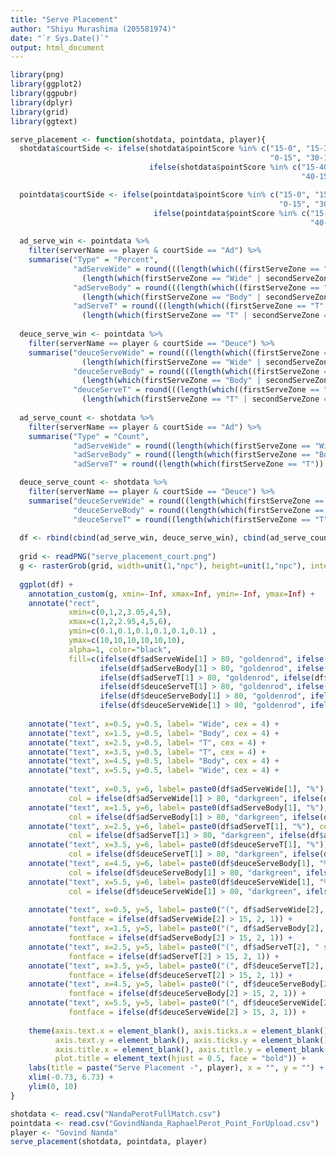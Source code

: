 ```yaml
---
title: "Serve Placement"
author: "Shiyu Murashima (205581974)"
date: "`r Sys.Date()`"
output: html_document
---
```


```r
library(png)
library(ggplot2)
library(ggpubr)
library(dplyr)
library(grid)
library(ggtext)

serve_placement <- function(shotdata, pointdata, player){
  shotdata$courtSide <- ifelse(shotdata$pointScore %in% c("15-0", "15-30", "30-40", "40-0", "40-40 (Ad)",
                                                          "0-15", "30-15", "40-30", "0-40"), "Ad", 
                               ifelse(shotdata$pointScore %in% c("15-40", "30-0", "30-30", "15-15", "40-40 (Deuce)",
                                                                 "40-15", "0-30", "0-0"), "Deuce", NA))

  pointdata$courtSide <- ifelse(pointdata$pointScore %in% c("15-0", "15-30", "30-40", "40-0", "40-40 (Ad)",
                                                            "0-15", "30-15", "40-30", "0-40"), "Ad", 
                                ifelse(pointdata$pointScore %in% c("15-40", "30-0", "30-30", "15-15", "40-40 (Deuce)",
                                                                   "40-15", "0-30", "0-0"), "Deuce", NA))
  
  ad_serve_win <- pointdata %>% 
    filter(serverName == player & courtSide == "Ad") %>% 
    summarise("Type" = "Percent",
              "adServeWide" = round(((length(which((firstServeZone == "Wide" | secondServeZone == "Wide") & pointWonBy == player))) /
                (length(which(firstServeZone == "Wide" | secondServeZone == "Wide"))))*100),
              "adServeBody" = round(((length(which((firstServeZone == "Body" | secondServeZone == "Body") & pointWonBy == player))) /
                (length(which(firstServeZone == "Body" | secondServeZone == "Body"))))*100),
              "adServeT" = round(((length(which((firstServeZone == "T" | secondServeZone == "T") & pointWonBy == player))) /
                (length(which(firstServeZone == "T" | secondServeZone == "T"))))*100))
  
  deuce_serve_win <- pointdata %>% 
    filter(serverName == player & courtSide == "Deuce") %>% 
    summarise("deuceServeWide" = round(((length(which((firstServeZone == "Wide" | secondServeZone == "Wide") & pointWonBy == player))) /
                (length(which(firstServeZone == "Wide" | secondServeZone == "Wide"))))*100),
              "deuceServeBody" = round(((length(which((firstServeZone == "Body" | secondServeZone == "Body") & pointWonBy == player))) /
                (length(which(firstServeZone == "Body" | secondServeZone == "Body"))))*100),
              "deuceServeT" = round(((length(which((firstServeZone == "T" | secondServeZone == "T") & pointWonBy == player))) /
                (length(which(firstServeZone == "T" | secondServeZone == "T"))))*100))
  
  ad_serve_count <- shotdata %>% 
    filter(serverName == player & courtSide == "Ad") %>% 
    summarise("Type" = "Count",
              "adServeWide" = round((length(which(firstServeZone == "Wide")) + length(which(secondServeZone == "Wide")))),
              "adServeBody" = round((length(which(firstServeZone == "Body")) + length(which(secondServeZone == "Body")))),
              "adServeT" = round((length(which(firstServeZone == "T")) + length(which(secondServeZone == "T")))))

  deuce_serve_count <- shotdata %>% 
    filter(serverName == player & courtSide == "Deuce") %>% 
    summarise("deuceServeWide" = round((length(which(firstServeZone == "Wide")) + length(which(secondServeZone == "Wide")))),
              "deuceServeBody" = round((length(which(firstServeZone == "Body")) + length(which(secondServeZone == "Body")))),
              "deuceServeT" = round((length(which(firstServeZone == "T")) + length(which(secondServeZone == "T")))))
  
  df <- rbind(cbind(ad_serve_win, deuce_serve_win), cbind(ad_serve_count, deuce_serve_count))
  
  grid <- readPNG("serve_placement_court.png")
  g <- rasterGrob(grid, width=unit(1,"npc"), height=unit(1,"npc"), interpolate = FALSE)
  
  ggplot(df) +
    annotation_custom(g, xmin=-Inf, xmax=Inf, ymin=-Inf, ymax=Inf) +
    annotate("rect", 
             xmin=c(0,1,2,3.05,4,5), 
             xmax=c(1,2,2.95,4,5,6), 
             ymin=c(0.1,0.1,0.1,0.1,0.1,0.1) ,
             ymax=c(10,10,10,10,10,10), 
             alpha=1, color="black", 
             fill=c(ifelse(df$adServeWide[1] > 80, "goldenrod", ifelse(df$adServeWide[1] < 60, "lemonchiffon2", "lightgoldenrod2")),
                    ifelse(df$adServeBody[1] > 80, "goldenrod", ifelse(df$adServeBody[1] < 60, "lemonchiffon2", "lightgoldenrod2")),
                    ifelse(df$adServeT[1] > 80, "goldenrod", ifelse(df$adServeT[1] < 60, "lemonchiffon2", "lightgoldenrod2")),
                    ifelse(df$deuceServeT[1] > 80, "goldenrod", ifelse(df$deuceServeT[1] < 60, "lemonchiffon2", "lightgoldenrod2")),
                    ifelse(df$deuceServeBody[1] > 80, "goldenrod", ifelse(df$deuceServeBody[1] < 60, "lemonchiffon2", "lightgoldenrod2")),
                    ifelse(df$deuceServeWide[1] > 80, "goldenrod", ifelse(df$deuceServeWide[1] < 60, "lemonchiffon2", "lightgoldenrod2")))) +
    
    annotate("text", x=0.5, y=0.5, label= "Wide", cex = 4) +
    annotate("text", x=1.5, y=0.5, label= "Body", cex = 4) +
    annotate("text", x=2.5, y=0.5, label= "T", cex = 4) +
    annotate("text", x=3.5, y=0.5, label= "T", cex = 4) +
    annotate("text", x=4.5, y=0.5, label= "Body", cex = 4) +
    annotate("text", x=5.5, y=0.5, label= "Wide", cex = 4) +
    
    annotate("text", x=0.5, y=6, label= paste0(df$adServeWide[1], "%"), cex = 5.5, fontface = 2, 
             col = ifelse(df$adServeWide[1] > 80, "darkgreen", ifelse(df$adServeWide[1] < 60, "red", "black"))) +
    annotate("text", x=1.5, y=6, label= paste0(df$adServeBody[1], "%"), cex = 5.5, fontface = 2, 
             col = ifelse(df$adServeBody[1] > 80, "darkgreen", ifelse(df$adServeBody[1] < 60, "red", "black"))) +
    annotate("text", x=2.5, y=6, label= paste0(df$adServeT[1], "%"), cex = 5.5, fontface = 2, 
             col = ifelse(df$adServeT[1] > 80, "darkgreen", ifelse(df$adServeT[1] < 60, "red", "black"))) +
    annotate("text", x=3.5, y=6, label= paste0(df$deuceServeT[1], "%"), cex = 5.5, fontface = 2, 
             col = ifelse(df$deuceServeT[1] > 80, "darkgreen", ifelse(df$deuceServeT[1] < 60, "red", "black"))) +
    annotate("text", x=4.5, y=6, label= paste0(df$deuceServeBody[1], "%"), cex = 5.5, fontface = 2, 
             col = ifelse(df$deuceServeBody[1] > 80, "darkgreen", ifelse(df$deuceServeBody[1] < 60, "red", "black"))) +
    annotate("text", x=5.5, y=6, label= paste0(df$deuceServeWide[1], "%"), cex = 5.5, fontface = 2, 
             col = ifelse(df$deuceServeWide[1] > 80, "darkgreen", ifelse(df$deuceServeWide[1] < 60, "red", "black"))) +
    
    annotate("text", x=0.5, y=5, label= paste0("(", df$adServeWide[2], " shots)"), cex = 4, 
             fontface = ifelse(df$adServeWide[2] > 15, 2, 1)) +
    annotate("text", x=1.5, y=5, label= paste0("(", df$adServeBody[2], " shots)"), cex = 4, 
             fontface = ifelse(df$adServeBody[2] > 15, 2, 1)) +
    annotate("text", x=2.5, y=5, label= paste0("(", df$adServeT[2], " shots)"), cex = 4, 
             fontface = ifelse(df$adServeT[2] > 15, 2, 1)) +
    annotate("text", x=3.5, y=5, label= paste0("(", df$deuceServeT[2], " shots)"), cex = 4, 
             fontface = ifelse(df$deuceServeT[2] > 15, 2, 1)) +
    annotate("text", x=4.5, y=5, label= paste0("(", df$deuceServeBody[2], " shots)"), cex = 4, 
             fontface = ifelse(df$deuceServeBody[2] > 15, 2, 1)) +
    annotate("text", x=5.5, y=5, label= paste0("(", df$deuceServeWide[2], " shots)"), cex = 4, 
             fontface = ifelse(df$deuceServeWide[2] > 15, 2, 1)) +
    
    theme(axis.text.x = element_blank(), axis.ticks.x = element_blank(),
          axis.text.y = element_blank(), axis.ticks.y = element_blank(),
          axis.title.x = element_blank(), axis.title.y = element_blank(),
          plot.title = element_text(hjust = 0.5, face = "bold")) +
    labs(title = paste("Serve Placement -", player), x = "", y = "") +
    xlim(-0.73, 6.73) +
    ylim(0, 10)
}
```

```r
shotdata <- read.csv("NandaPerotFullMatch.csv")
pointdata <- read.csv("GovindNanda_RaphaelPerot_Point_ForUpload.csv")
player <- "Govind Nanda"
serve_placement(shotdata, pointdata, player)
```

